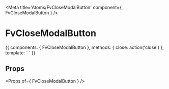 
<Meta title='Atoms/FvCloseModalButton' component={ FvCloseModalButton } />

# FvCloseModalButton

<Canvas>
<Story name='Common' height='150px'>{{
  components: { FvCloseModalButton },
  methods: {
    close: action('close')
  },
  template: `<FvCloseModalButton
    @button:close="close"
  >
  </FvCloseModalButton>`
}}</Story>
</Canvas>

## Props

<Props of={ FvCloseModalButton } />
